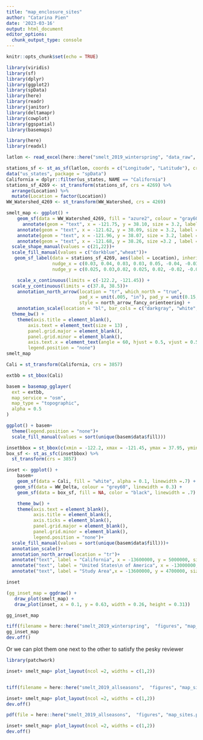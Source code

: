 ```yaml
---
title: "map_enclosure_sites"
author: "Catarina Pien"
date: '2023-03-16'
output: html_document
editor_options: 
  chunk_output_type: console
---
```


```r
knitr::opts_chunk$set(echo = TRUE)
```

```r
library(viridis)
library(sf)
library(dplyr)
library(ggplot2)
library(spData)
library(here)
library(readr)
library(janitor)
library(deltamapr)
library(cowplot)
library(ggspatial)
library(basemaps)

library(here)
library(readxl)
```

```r
latlon <- read_excel(here::here("smelt_2019_winterspring", "data_raw", "cage_locations_winterspring.xls"))

stations_sf <- st_as_sf(latlon, coords = c("Longitude", "Latitude"), crs = 4326) 
data("us_states", package = "spData")
California = dplyr::filter(us_states, NAME == "California")
stations_sf_4269 <- st_transform(stations_sf, crs = 4269) %>%
  arrange(Location) %>%
  mutate(Location = factor(Location))
WW_Watershed_4269 <- st_transform(WW_Watershed, crs = 4269)
```

```r

smelt_map <- ggplot() +
    geom_sf(data = WW_Watershed_4269, fill = "azure2", colour = "gray60", alpha = 0.8, inherit.aes = FALSE) +
      annotate(geom = "text", x = -121.75, y = 38.10, size = 3.2, label = "Sacramento River", fontface = "italic",angle = 36) +
    annotate(geom = "text", x = -121.62, y = 38.09, size = 3.2, label = "San Joaquin River", fontface = "italic", angle = 10) +
    annotate(geom = "text", x = -121.96, y = 38.07, size = 3.2, label = "Suisun Bay", fontface = "italic") +
    annotate(geom = "text", x = -121.68, y = 38.26, size =3.2 , label = "Liberty \nIsland", fontface = "italic") +  geom_sf(data = stations_sf_4269, inherit.aes = FALSE, size =4, aes(shape = Type, fill = Type, size = Type))+
  scale_shape_manual(values = c(21,22))+
  scale_fill_manual(values = c("darkblue","wheat"))+
   geom_sf_label(data = stations_sf_4269, aes(label = Location), inherit.aes = FALSE, size = 4, color = "black",
                 nudge_x = c(0.03, 0.04, 0.03, 0.03, 0.05, -0.04, -0.03, -0.04),
                 nudge_y = c(0.025, 0.03,0.02, 0.025, 0.02, -0.02, -0.03, -0.01))+

    scale_x_continuous(limits = c(-122.2, -121.45)) +
  scale_y_continuous(limits = c(37.8, 38.5))+
    annotation_north_arrow(location = "tr", which_north = "true",
                           pad_x = unit(.005, "in"), pad_y = unit(0.15, "in"),
                           style = north_arrow_fancy_orienteering) +
    annotation_scale(location = "bl", bar_cols = c("darkgray", "white", "darkgray", "white"), text_cex = 1.1)+
  theme_bw() +
    theme(axis.title = element_blank(),
        axis.text = element_text(size = 13) ,
        panel.grid.major = element_blank(),
        panel.grid.minor = element_blank(),
        axis.text.x = element_text(angle = 60, hjust = 0.5, vjust = 0.5),
        legend.position = "none")
smelt_map
```





```r
Cali = st_transform(California, crs = 3857)

extbb = st_bbox(Cali)

basem = basemap_gglayer(
  ext = extbb,
  map_service = "osm",
  map_type = "topographic",
  alpha = 0.5
)

ggplot() + basem+
  theme(legend.position = "none")+
  scale_fill_manual(values = sort(unique(basem$data$fill)))

insetbbox = st_bbox(c(xmin = -122.2, xmax = -121.45, ymax = 37.95, ymin = 38.4), crs = st_crs(4326)) 
box_sf <- st_as_sfc(insetbbox) %>%
  st_transform(crs = 3857)

inset <- ggplot() +
    basem+
    geom_sf(data = Cali, fill = "white", alpha = 0.1, linewidth =.7) +
   geom_sf(data = WW_Delta, colour = "grey60", linewidth = 0.3) +
    geom_sf(data = box_sf, fill = NA, color = "black", linewidth = .7) +

    theme_bw() +
    theme(axis.text = element_blank(),
          axis.title = element_blank(),
          axis.ticks = element_blank(),
          panel.grid.major = element_blank(),
          panel.grid.minor = element_blank(),
          legend.position = "none")+
  scale_fill_manual(values = sort(unique(basem$data$fill)))+
  annotation_scale()+
  annotation_north_arrow(location = "tr")+
  annotate("text", label = "California", x = -13600000, y = 5000000, size = 5, fontface = "italic")+
  annotate("text", label = "United States\n of America", x = -13000000, y = 4800000, size = 6, fontface = "italic")+
  annotate("text", label = "Study Area",x = -13600000, y = 4700000, size = 3, fontface = "bold" )

inset
```

```r
(gg_inset_map = ggdraw() +
   draw_plot(smelt_map) +
   draw_plot(inset, x = 0.1, y = 0.63, width = 0.26, height = 0.31))

gg_inset_map
```

```r
tiff(filename = here::here("smelt_2019_winterspring",  "figures", "map_sites.tiff"), width = 8, height = 7, units = "in", pointsize = 12, family = "sans", res = 300, compress = "lzw")
gg_inset_map
dev.off()
```


Or we can plot them one next to the other to satisfy the pesky reviewer

```r

library(patchwork)

inset+ smelt_map+ plot_layout(ncol =2, widths = c(1,2))


tiff(filename = here::here("smelt_2019_allseasons",  "figures", "map_sites.tiff"), width = 10, height = 7, units = "in", pointsize = 12, family = "sans", res = 300, compress = "lzw")

inset+ smelt_map+ plot_layout(ncol =2, widths = c(1,2))
dev.off()

pdf(file = here::here("smelt_2019_allseasons",  "figures", "map_sites.pdf"), width = 10, height = 7,  pointsize = 12,   compress = "lzw")

inset+ smelt_map+ plot_layout(ncol =2, widths = c(1,2))
dev.off()

```

